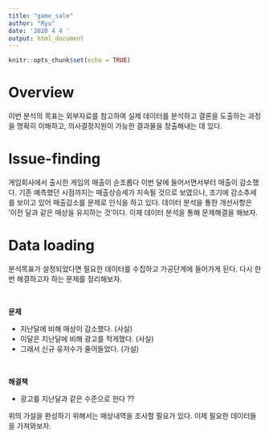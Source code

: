 ```yaml
---
title: "game_sale"
author: "Ryu"
date: '2020 4 4 '
output: html_document
---
```


```r
knitr::opts_chunk$set(echo = TRUE)
```

# Overview 

이번 분석의 목표는 외부자료를 참고하여 실제 데이터를 분석하고 결론을 도출하는 과정을 명확히 이해하고, 의사결정지원이 가능한 결과물을 창출해내는 데 있다. 

# Issue-finding 

게임회사에서 출시한 게임의 매출이 순조롭다 이번 달에 들어서면서부터 매출이 감소했다. 기존 예측했던 시점까지는 매출상승세가 지속될 것으로 보였으나, 조기에 감소추세를 보이고 있어 매출감소를 문제로 인식을 하고 있다. 데이터 분석을 통한 개선사항은 '이전 달과 같은 매상을 유지하는 것'이다. 이제 데이터 분석을 통해 문제해결을 해보자. 

# Data loading

분석목표가 설정되었다면 필요한 데이터를 수집하고 가공단계에 들어가게 된다. 다시 한 번 해결하고자 하는 문제를 정리해보자.

<br>

**문제**

- 지난달에 비해 매상이 감소했다. (사실)
- 이달은 지난달에 비해 광고를 적게했다. (사실)
- 그래서 신규 유저수가 줄어들었다. (가설)

<br>

**해결책**

- 광고를 지난달과 같은 수준으로 한다 ??

위의 가설을 완성하기 위해서는 매상내역을 조사할 필요가 있다. 이제 필요한 데이터들을 가져와보자. 